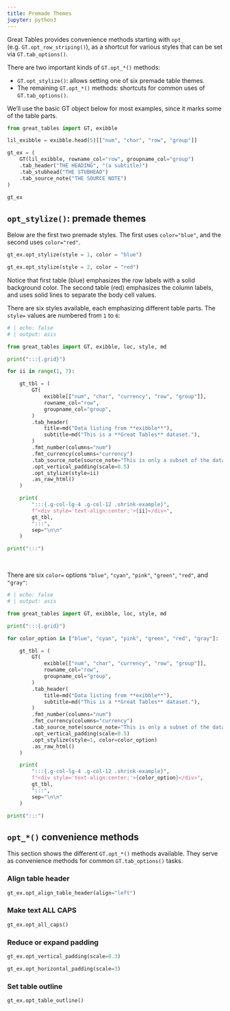 ```yaml
---
title: Premade Themes
jupyter: python3
---
```


Great Tables provides convenience methods starting with `opt_` (e.g. `GT.opt_row_striping()`), as a shortcut for various styles that can be set via `GT.tab_options()`.

There are two important kinds of `GT.opt_*()` methods:

* `GT.opt_stylize()`: allows setting one of six premade table themes.
* The remaining `GT.opt_*()` methods: shortcuts for common uses of `GT.tab_options()`.

We'll use the basic GT object below for most examples, since it marks some of the table parts.


```python
from great_tables import GT, exibble

lil_exibble = exibble.head(5)[["num", "char", "row", "group"]]

gt_ex = (
    GT(lil_exibble, rowname_col="row", groupname_col="group")
    .tab_header("THE HEADING", "(a subtitle)")
    .tab_stubhead("THE STUBHEAD")
    .tab_source_note("THE SOURCE NOTE")
)

gt_ex
```


## `opt_stylize()`: premade themes

Below are the first two premade styles. The first uses `color="blue"`, and the second uses `color="red"`.

:::::: {.grid}
:::{.g-col-lg-6 .g-col-12}

```python
gt_ex.opt_stylize(style = 1, color = "blue")
```

:::
:::{.g-col-lg-6 .g-col-12}
```python
gt_ex.opt_stylize(style = 2, color = "red")
```
:::
::::::

Notice that first table (blue) emphasizes the row labels with a solid background color. The second table (red) emphasizes the column labels, and uses solid lines to separate the body cell values.

There are six styles available, each emphasizing different table parts. The `style=` values are numbered from `1` to `6`:

```{=html}
<style>
.shrink-example table {
    zoom: 60%;
}
</style>
```

```python
# | echo: false
# | output: asis

from great_tables import GT, exibble, loc, style, md

print(":::{.grid}")

for ii in range(1, 7):

    gt_tbl = (
        GT(
            exibble[["num", "char", "currency", "row", "group"]],
            rowname_col="row",
            groupname_col="group",
        )
        .tab_header(
            title=md("Data listing from **exibble**"),
            subtitle=md("This is a **Great Tables** dataset."),
        )
        .fmt_number(columns="num")
        .fmt_currency(columns="currency")
        .tab_source_note(source_note="This is only a subset of the dataset.")
        .opt_vertical_padding(scale=0.5)
        .opt_stylize(style=ii)
        .as_raw_html()
    )

    print(
        ":::{.g-col-lg-4 .g-col-12 .shrink-example}",
        f"<div style='text-align:center;'>{ii}</div>",
        gt_tbl,
        ":::",
        sep="\n\n"
    )

print(":::")
```

<br>

There are six `color=` options `"blue"`, `"cyan"`, `"pink"`, `"green"`, `"red"`, and `"gray"`:

```python
# | echo: false
# | output: asis

from great_tables import GT, exibble, loc, style, md

print(":::{.grid}")

for color_option in ["blue", "cyan", "pink", "green", "red", "gray"]:

    gt_tbl = (
        GT(
            exibble[["num", "char", "currency", "row", "group"]],
            rowname_col="row",
            groupname_col="group",
        )
        .tab_header(
            title=md("Data listing from **exibble**"),
            subtitle=md("This is a **Great Tables** dataset."),
        )
        .fmt_number(columns="num")
        .fmt_currency(columns="currency")
        .tab_source_note(source_note="This is only a subset of the dataset.")
        .opt_vertical_padding(scale=0.5)
        .opt_stylize(style=1, color=color_option)
        .as_raw_html()
    )

    print(
        ":::{.g-col-lg-4 .g-col-12 .shrink-example}",
        f"<div style='text-align:center;'>{color_option}</div>",
        gt_tbl,
        ":::",
        sep="\n\n"
    )

print(":::")
```

## `opt_*()` convenience methods

This section shows the different `GT.opt_*()` methods available. They serve as convenience methods for common `GT.tab_options()` tasks.

### Align table header

```python
gt_ex.opt_align_table_header(align="left")
```


### Make text ALL CAPS

```python
gt_ex.opt_all_caps()
```

### Reduce or expand padding

```python
gt_ex.opt_vertical_padding(scale=0.3)
```

```python
gt_ex.opt_horizontal_padding(scale=3)
```

### Set table outline

```python
gt_ex.opt_table_outline()
```
